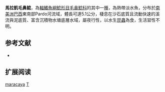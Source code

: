 {{Speciesbox
| name = 馬拉凱毛鼻鯰
| image = 
| image_width = 
| status = LC
| status_system = IUCN3.1
| genus = Trichomycterus
| species = maracaya
| authority = [[Bockmann_&_Sazima|Bockmann & Sazima]], 2004
| synonyms = 
}}

'''馬拉凱毛鼻鯰'''，為[[輻鰭魚綱|輻鰭魚綱]][[鯰形目|鯰形目]][[毛鼻鯰科|毛鼻鯰科]]的其中一[[種|種]]，為熱帶淡水魚，分布於[[南美洲|南美洲]][[巴西|巴西]]東南部Pardo河流域，體長可達5.1公分，棲息在沙石底質且流動快速的溪流與泥底質、富含沉積物水塘底層水域，屬夜行性，以水生[[昆蟲|昆蟲]]為食，生活習性不明。

== 参考文献 ==
*{{FishBase_species|genus=Trichomycterus|species|maracaya|year=2014|month=11}}

== 扩展阅读 ==
{{refbegin}}
{{wikispecies-inline|Trichomycterus maracaya|馬拉凱毛鼻鯰}}
{{refend}}
{{Taxonbar|from=Q5841368}}

[[Category:毛鼻鯰属|maracaya]]
[[Category:2004年描述的鱼类|T]]

{{鯰形目小作品}}